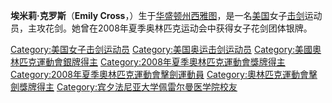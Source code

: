 {{MedalTableTop}}
{{MedalCountry|{{USA}}}}
{{MedalSport | 女子[[劍擊|劍擊]]}}
{{MedalOlympics}}
{{MedalSilver| [[2008年夏季奧林匹克運動會|2008年北京]] | [[2008年夏季奧林匹克運動會擊劍比賽|花劍團體]]}}
{{MedalBottom}}
'''埃米莉·克罗斯'''（'''Emily Cross'''，{{bd|1986年|10月15日||}}）生于[[西雅图_(华盛顿州)|华盛顿州西雅图]]，是一名[[美国|美国]]女子[[击剑|击剑]]运动员，主攻花剑。她曾在2008年夏季奥林匹克运动会中获得女子花剑团体银牌。

{{US-sport-bio-stub}}

{{DEFAULTSORT:Cross, Emily}}

[[Category:美国女子击剑运动员|Category:美国女子击剑运动员]]
[[Category:美国奥运击剑运动员|Category:美国奥运击剑运动员]]
[[Category:美國奧林匹克運動會銀牌得主|Category:美國奧林匹克運動會銀牌得主]]
[[Category:2008年夏季奧林匹克運動會獎牌得主|Category:2008年夏季奧林匹克運動會獎牌得主]]
[[Category:2008年夏季奧林匹克運動會擊劍運動員|Category:2008年夏季奧林匹克運動會擊劍運動員]]
[[Category:奧林匹克運動會擊劍獎牌得主|Category:奧林匹克運動會擊劍獎牌得主]]
[[Category:宾夕法尼亚大学佩雷尔曼医学院校友|Category:宾夕法尼亚大学佩雷尔曼医学院校友]]